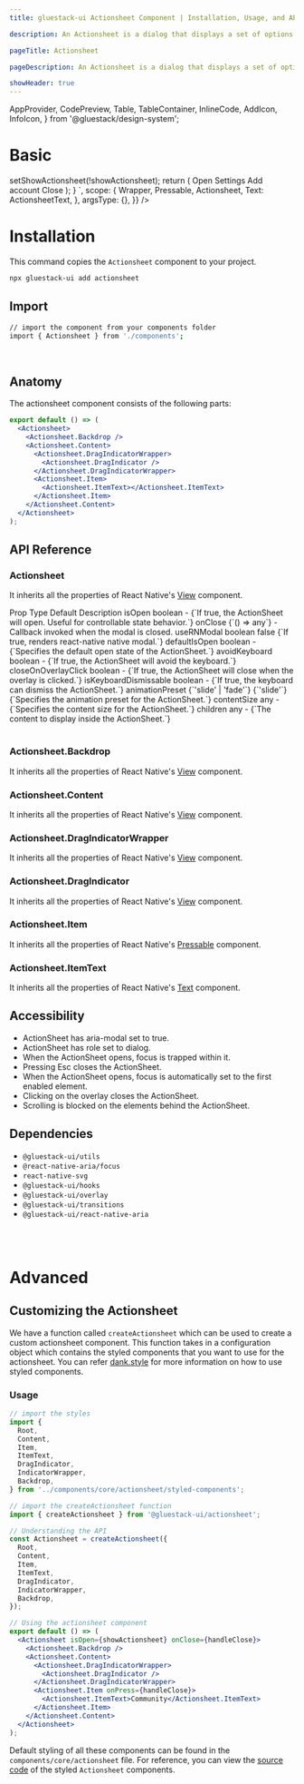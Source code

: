 ```yaml
---
title: gluestack-ui Actionsheet Component | Installation, Usage, and API

description: An Actionsheet is a dialog that displays a set of options. It appears on top of the app's content.

pageTitle: Actionsheet

pageDescription: An Actionsheet is a dialog that displays a set of options. It appears on top of the app's content.

showHeader: true
---
```



<Meta title="components/Disclosure/Actionsheet" />

  AppProvider,
  CodePreview,
  Table,
  TableContainer,
  InlineCode,
  AddIcon,
  InfoIcon,
} from '@gluestack/design-system';


# Basic

<AppProvider>
  <CodePreview
    showComponentRenderer={true}
    showArgsController={false}
    metaData={{
      code: `
function App(){
  const [showActionsheet, setShowActionsheet] = React.useState(false);
  const handleClose = () => setShowActionsheet(!showActionsheet);
    return (
    <Wrapper>
      <Pressable onPress={handleClose}>
        <Text>Open</Text>
      </Pressable>
      <Actionsheet isOpen={showActionsheet} onClose={handleClose}>
        <Actionsheet.Backdrop />
        <Actionsheet.Content>
          <Actionsheet.DragIndicatorWrapper>
            <Actionsheet.DragIndicator />
          </Actionsheet.DragIndicatorWrapper>
          <Actionsheet.Item>
            <Actionsheet.ItemText>Settings</Actionsheet.ItemText>
          </Actionsheet.Item>
          <Actionsheet.Item>
            <Actionsheet.ItemText>Add account</Actionsheet.ItemText>
          </Actionsheet.Item>
          <Actionsheet.Item onPress={handleClose}>
            <Actionsheet.ItemText>Close</Actionsheet.ItemText>
          </Actionsheet.Item>
        </Actionsheet.Content>
      </Actionsheet>
    </Wrapper>
  );
}
`,
      scope: {
        Wrapper,
        Pressable,
        Actionsheet,
        Text: ActionsheetText,
      },
      argsType: {},
    }}
  />
</AppProvider>
<br />

# Installation

This command copies the `Actionsheet` component to your project.

```bash
npx gluestack-ui add actionsheet
```

## Import

```bash
// import the component from your components folder
import { Actionsheet } from './components';
```

<br />

## Anatomy

The actionsheet component consists of the following parts:

```jsx
export default () => (
  <Actionsheet>
    <Actionsheet.Backdrop />
    <Actionsheet.Content>
      <Actionsheet.DragIndicatorWrapper>
        <Actionsheet.DragIndicator />
      </Actionsheet.DragIndicatorWrapper>
      <Actionsheet.Item>
        <Actionsheet.ItemText></Actionsheet.ItemText>
      </Actionsheet.Item>
    </Actionsheet.Content>
  </Actionsheet>
);
```

## API Reference

### Actionsheet

It inherits all the properties of React Native's [View](https://reactnative.dev/docs/view#props) component.

<AppProvider>
  <TableContainer>
    <Table>
      <Table.THead>
        <Table.TR>
          <Table.TH>
            <Table.TText>Prop</Table.TText>
          </Table.TH>
          <Table.TH>
            <Table.TText>Type</Table.TText>
          </Table.TH>
          <Table.TH>
            <Table.TText>Default</Table.TText>
          </Table.TH>
          <Table.TH>
            <Table.TText>Description</Table.TText>
          </Table.TH>
        </Table.TR>
      </Table.THead>
      <Table.TBody>
        <Table.TR>
          <Table.TD>
            <Table.TText>
              <InlineCode>isOpen</InlineCode>
            </Table.TText>
          </Table.TD>
          <Table.TD>
            <Table.TText>boolean</Table.TText>
          </Table.TD>
          <Table.TD>
            <Table.TText>-</Table.TText>
          </Table.TD>
          <Table.TD>
            <Table.TText>{`If true, the ActionSheet will open. Useful for controllable state behavior.`}</Table.TText>
          </Table.TD>
        </Table.TR>
        <Table.TR>
          <Table.TD>
            <Table.TText>
              <InlineCode>onClose</InlineCode>
            </Table.TText>
          </Table.TD>
          <Table.TD>
            <Table.TText>{`() => any`}</Table.TText>
          </Table.TD>
          <Table.TD>
            <Table.TText>-</Table.TText>
          </Table.TD>
          <Table.TD>
            <Table.TText>
              Callback invoked when the modal is closed.
            </Table.TText>
          </Table.TD>
        </Table.TR>
        <Table.TR>
          <Table.TD>
            <Table.TText>
              <InlineCode>useRNModal</InlineCode>
            </Table.TText>
          </Table.TD>
          <Table.TD>
            <Table.TText>boolean</Table.TText>
          </Table.TD>
          <Table.TD>
            <Table.TText>false</Table.TText>
          </Table.TD>
          <Table.TD>
            <Table.TText>{`If true, renders react-native native modal.`}</Table.TText>
          </Table.TD>
        </Table.TR>
        <Table.TR>
          <Table.TD>
            <Table.TText>
              <InlineCode>defaultIsOpen</InlineCode>
            </Table.TText>
          </Table.TD>
          <Table.TD>
            <Table.TText>boolean</Table.TText>
          </Table.TD>
          <Table.TD>
            <Table.TText>-</Table.TText>
          </Table.TD>
          <Table.TD>
            <Table.TText>{`Specifies the default open state of the ActionSheet.`}</Table.TText>
          </Table.TD>
        </Table.TR>
        <Table.TR>
          <Table.TD>
            <Table.TText>
              <InlineCode>avoidKeyboard</InlineCode>
            </Table.TText>
          </Table.TD>
          <Table.TD>
            <Table.TText>boolean</Table.TText>
          </Table.TD>
          <Table.TD>
            <Table.TText>-</Table.TText>
          </Table.TD>
          <Table.TD>
            <Table.TText>{`If true, the ActionSheet will avoid the keyboard.`}</Table.TText>
          </Table.TD>
        </Table.TR>
        <Table.TR>
          <Table.TD>
            <Table.TText>
              <InlineCode>closeOnOverlayClick</InlineCode>
            </Table.TText>
          </Table.TD>
          <Table.TD>
            <Table.TText>boolean</Table.TText>
          </Table.TD>
          <Table.TD>
            <Table.TText>-</Table.TText>
          </Table.TD>
          <Table.TD>
            <Table.TText>{`If true, the ActionSheet will close when the overlay is clicked.`}</Table.TText>
          </Table.TD>
        </Table.TR>
        <Table.TR>
          <Table.TD>
            <Table.TText>
              <InlineCode>isKeyboardDismissable</InlineCode>
            </Table.TText>
          </Table.TD>
          <Table.TD>
            <Table.TText>boolean</Table.TText>
          </Table.TD>
          <Table.TD>
            <Table.TText>-</Table.TText>
          </Table.TD>
          <Table.TD>
            <Table.TText>{`If true, the keyboard can dismiss the ActionSheet.`}</Table.TText>
          </Table.TD>
        </Table.TR>
        <Table.TR>
          <Table.TD>
            <Table.TText>
              <InlineCode>animationPreset</InlineCode>
            </Table.TText>
          </Table.TD>
          <Table.TD>
            <Table.TText>{`'slide' | 'fade'`}</Table.TText>
          </Table.TD>
          <Table.TD>
            <Table.TText>{`'slide'`}</Table.TText>
          </Table.TD>
          <Table.TD>
            <Table.TText>{`Specifies the animation preset for the ActionSheet.`}</Table.TText>
          </Table.TD>
        </Table.TR>
        <Table.TR>
          <Table.TD>
            <Table.TText>
              <InlineCode>contentSize</InlineCode>
            </Table.TText>
          </Table.TD>
          <Table.TD>
            <Table.TText>any</Table.TText>
          </Table.TD>
          <Table.TD>
            <Table.TText>-</Table.TText>
          </Table.TD>
          <Table.TD>
            <Table.TText>{`Specifies the content size for the ActionSheet.`}</Table.TText>
          </Table.TD>
        </Table.TR>
        <Table.TR>
          <Table.TD>
            <Table.TText>
              <InlineCode>children</InlineCode>
            </Table.TText>
          </Table.TD>
          <Table.TD>
            <Table.TText>any</Table.TText>
          </Table.TD>
          <Table.TD>
            <Table.TText>-</Table.TText>
          </Table.TD>
          <Table.TD>
            <Table.TText>{`The content to display inside the ActionSheet.`}</Table.TText>
          </Table.TD>
        </Table.TR>
      </Table.TBody>
    </Table>
  </TableContainer>
</AppProvider>

### Actionsheet.Backdrop

It inherits all the properties of React Native's [View](https://reactnative.dev/docs/view#props) component.

### Actionsheet.Content

It inherits all the properties of React Native's [View](https://reactnative.dev/docs/view#props) component.

### Actionsheet.DragIndicatorWrapper

It inherits all the properties of React Native's [View](https://reactnative.dev/docs/view#props) component.

### Actionsheet.DragIndicator

It inherits all the properties of React Native's [View](https://reactnative.dev/docs/view#props) component.

### Actionsheet.Item

It inherits all the properties of React Native's [Pressable](https://reactnative.dev/docs/pressable#props) component.

### Actionsheet.ItemText

It inherits all the properties of React Native's [Text](https://reactnative.dev/docs/text#props) component.

## Accessibility

- ActionSheet has aria-modal set to true.
- ActionSheet has role set to dialog.
- When the ActionSheet opens, focus is trapped within it.
- Pressing Esc closes the ActionSheet.
- When the ActionSheet opens, focus is automatically set to the first enabled element.
- Clicking on the overlay closes the ActionSheet.
- Scrolling is blocked on the elements behind the ActionSheet.

## Dependencies

- `@gluestack-ui/utils`
- `@react-native-aria/focus`
- `react-native-svg`
- `@gluestack-ui/hooks`
- `@gluestack-ui/overlay`
- `@gluestack-ui/transitions`
- `@gluestack-ui/react-native-aria`

<br />
<br />

# Advanced

## Customizing the Actionsheet

We have a function called `createActionsheet` which can be used to create a custom actionsheet component. This function takes in a configuration object which contains the styled components that you want to use for the actionsheet. You can refer [dank.style](https://dank.style/) for more information on how to use styled components.

### Usage

```jsx
// import the styles
import {
  Root,
  Content,
  Item,
  ItemText,
  DragIndicator,
  IndicatorWrapper,
  Backdrop,
} from '../components/core/actionsheet/styled-components';

// import the createActionsheet function
import { createActionsheet } from '@gluestack-ui/actionsheet';

// Understanding the API
const Actionsheet = createActionsheet({
  Root,
  Content,
  Item,
  ItemText,
  DragIndicator,
  IndicatorWrapper,
  Backdrop,
});

// Using the actionsheet component
export default () => (
  <Actionsheet isOpen={showActionsheet} onClose={handleClose}>
    <Actionsheet.Backdrop />
    <Actionsheet.Content>
      <Actionsheet.DragIndicatorWrapper>
        <Actionsheet.DragIndicator />
      </Actionsheet.DragIndicatorWrapper>
      <Actionsheet.Item onPress={handleClose}>
        <Actionsheet.ItemText>Community</Actionsheet.ItemText>
      </Actionsheet.Item>
    </Actionsheet.Content>
  </Actionsheet>
);
```

Default styling of all these components can be found in the `components/core/actionsheet` file. For reference, you can view the [source code](https://github.com/gluestack/gluestack-ui/blob/development/example/storybook/src/components/Actionsheet/index.tsx) of the styled `Actionsheet` components.

